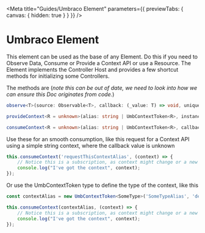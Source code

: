 
<Meta title="Guides/Umbraco Element" parameters={{ previewTabs: { canvas: { hidden: true } } }} />

# Umbraco Element

This element can be used as the base of any Element.
Do this if you need to Observe Data, Consume or Provide a Context API or use a Resource.
The Element implements the Controller Host and provides a few shortcut methods for initializing some Controllers.

The methods are (_note this can be out of date, we need to look into how we can ensure this Doc originates from code._)

```ts
observe<T>(source: Observable<T>, callback: (_value: T) => void, unique?: string): UmbObserverController<T>

provideContext<R = unknown>(alias: string | UmbContextToken<R>, instance: R): UmbContextProviderController<R>

consumeContext<R = unknown>(alias: string | UmbContextToken<R>, callback: UmbContextCallback<R>): UmbContextConsumerController<R>
```

Use these for an smooth consumption, like this request for a Context API using a simple string context, where the callback value is unknown

```ts
this.consumeContext('requestThisContextAlias', (context) => {
	// Notice this is a subscription, as context might change or a new one appears.
	console.log("I've got the context", context);
});
```

Or use the UmbContextToken type to define the type of the context, like this

```ts
const contextAlias = new UmbContextToken<SomeType>('SomeTypeAlias', 'description of context for debugging purposes');

this.consumeContext(contextAlias, (context) => {
	// Notice this is a subscription, as context might change or a new one appears, but the value is strongly typed
	console.log("I've got the context", context);
});
```
